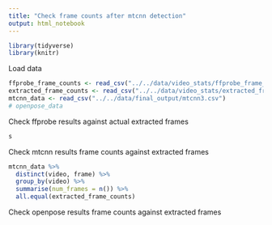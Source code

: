 ```yaml
---
title: "Check frame counts after mtcnn detection"
output: html_notebook
---
```


```r

library(tidyverse)
library(knitr)

```

Load data
```r
ffprobe_frame_counts <- read_csv("../../data/video_stats/ffprobe_frame_count.csv")
extracted_frame_counts <- read_csv("../../data/video_stats/extracted_frame_count.csv")
mtcnn_data <- read_csv("../../data/final_output/mtcnn3.csv")
# openpose_data 
```

Check ffprobe results against actual extracted frames
```r
s
```

Check mtcnn results frame counts against extracted frames
```r
mtcnn_data %>%
  distinct(video, frame) %>%
  group_by(video) %>%
  summarise(num_frames = n()) %>%
  all.equal(extracted_frame_counts) 
```

Check openpose results frame counts against extracted frames
```r

```



